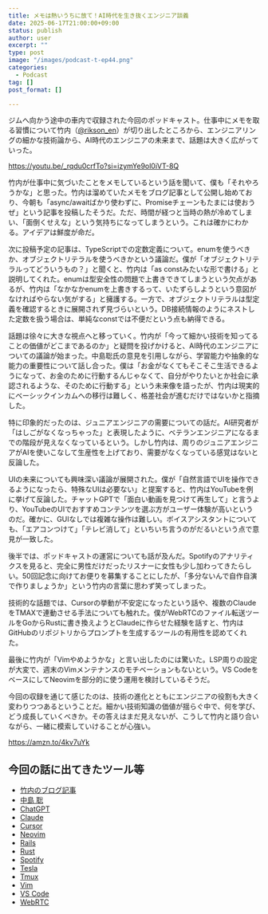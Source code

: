 ```yaml
---
title: メモは熱いうちに放て！AI時代を生き抜くエンジニア談義
date: 2025-06-17T21:00:00+09:00
status: publish
author: user
excerpt: ""
type: post
image: "/images/podcast-t-ep44.png"
categories:
  - Podcast
tag: []
post_format: []

---
```



ジムへ向かう途中の車内で収録された今回のポッドキャスト。仕事中にメモを取る習慣について竹内（[@rikson_en](https://x.com/rikson_en)）が切り出したところから、エンジニアリングの細かな技術論から、AI時代のエンジニアの未来まで、話題は大きく広がっていった。

https://youtu.be/_rqdu0crfTo?si=izymYe9ol0iVT-8Q

竹内が仕事中に気づいたことをメモしているという話を聞いて、僕も「それやろうかな」と思った。竹内は溜めていたメモをブログ記事として公開し始めており、今朝も「async/awaitばかり使わずに、Promiseチェーンもたまには使おうぜ」という記事を投稿したそうだ。ただ、時間が経つと当時の熱が冷めてしまい、「面倒くせえな」という気持ちになってしまうという。これは確かにわかる。アイデアは鮮度が命だ。

次に投稿予定の記事は、TypeScriptでの定数定義について。enumを使うべきか、オブジェクトリテラルを使うべきかという議論だ。僕が「オブジェクトリテラルってどういうもの？」と聞くと、竹内は「as constみたいな形で書ける」と説明してくれた。enumは型安全性の問題で上書きできてしまうという欠点があるが、竹内は「なかなかenumを上書きするって、いたずらしようという意図がなければやらない気がする」と擁護する。一方で、オブジェクトリテラルは型定義を確認するときに展開されず見づらいという。DB接続情報のようにネストした定数を扱う場合は、単純なconstでは不便だという点も納得できる。

話題は徐々に大きな視点へと移っていく。竹内が「今って細かい技術を知ってることの価値がどこまであるのか」と疑問を投げかけると、AI時代のエンジニアについての議論が始まった。中島聡氏の意見を引用しながら、学習能力や抽象的な能力の重要性について話し合った。僕は「お金がなくてもそこそこ生活できるようになって、お金のために行動するんじゃなくて、自分がやりたいとか社会に承認されるような、そのために行動する」という未来像を語ったが、竹内は現実的にベーシックインカムへの移行は難しく、格差社会が進むだけではないかと指摘した。

特に印象的だったのは、ジュニアエンジニアの需要についての話だ。AI研究者が「はしごがなくなっちゃった」と表現したように、ベテランエンジニアになるまでの階段が見えなくなっているという。しかし竹内は、周りのジュニアエンジニアがAIを使いこなして生産性を上げており、需要がなくなっている感覚はないと反論した。

UIの未来についても興味深い議論が展開された。僕が「自然言語でUIを操作できるようになったら、特殊なUIは必要ない」と提案すると、竹内はYouTubeを例に挙げて反論した。チャットGPTで「面白い動画を見つけて再生して」と言うより、YouTubeのUIでおすすめコンテンツを選ぶ方がユーザー体験が高いというのだ。確かに、GUIなしでは複雑な操作は難しい。ボイスアシスタントについても、「エアコンつけて」「テレビ消して」といちいち言うのがだるいという点で意見が一致した。

後半では、ポッドキャストの運営についても話が及んだ。Spotifyのアナリティクスを見ると、完全に男性だけだったリスナーに女性も少し加わってきたらしい。50回記念に向けてお便りを募集することにしたが、「多分ないんで自作自演で作りましょうか」という竹内の言葉に思わず笑ってしまった。

技術的な話題では、Cursorの挙動が不安定になったという話や、複数のClaudeをTMAXで連動させる手法についても触れた。僕がWebRTCのファイル転送ツールをGoからRustに書き換えようとClaudeに作らせた経験を話すと、竹内はGitHubのリポジトリからプロンプトを生成するツールの有用性を認めてくれた。

最後に竹内が「Vimやめようかな」と言い出したのには驚いた。LSP周りの設定が大変で、週末のVimメンテナンスのモチベーションもないという。VS CodeをベースにしてNeovimを部分的に使う運用を検討しているそうだ。

今回の収録を通じて感じたのは、技術の進化とともにエンジニアの役割も大きく変わりつつあるということだ。細かい技術知識の価値が揺らぐ中で、何を学び、どう成長していくべきか。その答えはまだ見えないが、こうして竹内と語り合いながら、一緒に模索していけることが心強い。

https://amzn.to/4kv7uYk

## 今回の話に出てきたツール等
- [竹内のブログ記事](https://rikson.net/when-not-to-use-async-await/ "竹内のブログ記事")
- [中島 聡](https://www.youtube.com/@s_nakajima "中島 聡")
- [ChatGPT](https://chatgpt.com/ "ChatGPT")
- [Claude](https://claude.ai/ "Claude")
- [Cursor](https://www.cursor.com/ "Cursor")
- [Neovim](https://neovim.io/ "Neovim")
- [Rails](https://rubyonrails.org/ "Rails")
- [Rust](https://www.rust-lang.org/ "Rust")
- [Spotify](https://www.spotify.com/ "Spotify")
- [Tesla](https://www.tesla.com/ "Tesla")
- [Tmux](https://github.com/tmux/tmux/wiki "Tmux")
- [Vim](https://www.vim.org/ "Vim")
- [VS Code](https://code.visualstudio.com/ "VS Code")
- [WebRTC](https://webrtc.org/ "WebRTC")





